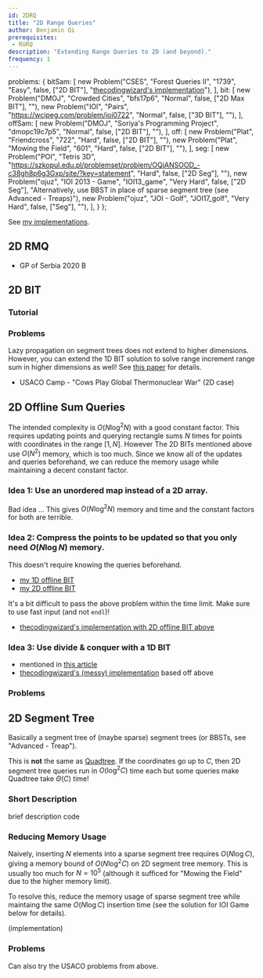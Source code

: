 ```yaml
---
id: 2DRQ
title: "2D Range Queries"
author: Benjamin Qi
prerequisites: 
 - RURQ
description: "Extending Range Queries to 2D (and beyond)."
frequency: 1
---
```


  problems: {
    bitSam: [
      new Problem("CSES", "Forest Queries II", "1739", "Easy", false, ["2D BIT"], "[thecodingwizard's implementation](https://github.com/thecodingwizard/competitive-programming/blob/master/cses/Forest%20Queries%20II.cpp)"),
    ],
    bit: [
      new Problem("DMOJ", "Crowded Cities", "bfs17p6", "Normal", false, ["2D Max BIT"], ""),
      new Problem("IOI", "Pairs", "https://wcipeg.com/problem/ioi0722", "Normal", false, ["3D BIT"], ""),
    ],
    offSam: [
      new Problem("DMOJ", "Soriya's Programming Project", "dmopc19c7p5", "Normal", false, ["2D BIT"], ""),
    ],
    off: [
      new Problem("Plat", "Friendcross", "722", "Hard", false, ["2D BIT"], ""),
      new Problem("Plat", "Mowing the Field", "601", "Hard", false, ["2D BIT"], ""),
    ],
    seg: [
      new Problem("POI", "Tetris 3D", "https://szkopul.edu.pl/problemset/problem/OQjANSOOD_-c38gh8p6g3Gxp/site/?key=statement", "Hard", false, ["2D Seg"], ""),
      new Problem("ojuz", "IOI 2013 - Game", "IOI13_game", "Very Hard", false, ["2D Seg"], "Alternatively, use BBST in place of sparse segment tree (see Advanced - Treaps)"),
      new Problem("ojuz", "JOI - Golf", "JOI17_golf", "Very Hard", false, ["Seg"], ""),
    ],
  }
};

See [my implementations](https://github.com/bqi343/USACO/tree/master/Implementations/content/data-structures/2D%20Range%20Queries%20(15.2)).

## 2D RMQ

<Resources>
  <Resource source="CF" title="retrograd - Multi-Dimensional RMQ" url="blog/entry/53810" starred></Resource>
</Resources>

 - GP of Serbia 2020 B

## 2D BIT

<Problems problems={metadata.problems.bitSam} />

### Tutorial

<Resources>
  <Resource source="GFG" title="2D BIT" url="two-dimensional-binary-indexed-tree-or-fenwick-tree"></Resource>
  <Resource source="TC" title="Binary Indexed Trees" url="binary-indexed-trees"></Resource>
</Resources>

### Problems

<Problems problems={metadata.problems.bit} />

<Optional title="Range Update and Range Query in Higher Dimensions">

Lazy propagation on segment trees does not extend to higher dimensions. However, you can extend the 1D BIT solution to solve range increment range sum in higher dimensions as well! See [this paper](https://arxiv.org/pdf/1311.6093.pdf) for details.

 - USACO Camp - "Cows Play Global Thermonuclear War" (2D case)
 
</Optional>

## 2D Offline Sum Queries

<Problems problems={metadata.problems.offSam} />

The intended complexity is $O(N\log^2 N)$ with a good constant factor. This requires updating points and querying rectangle sums $N$ times for points with coordinates in the range $[1,N]$. However The 2D BITs mentioned above use $O(N^2)$ memory, which is too much. Since we know all of the updates and queries beforehand, we can reduce the memory usage while maintaining a decent constant factor.

### Idea 1: Use an unordered map instead of a 2D array.

Bad idea ... This gives $O(N\log^2N)$ memory and time and the constant factors for both are terrible.

### Idea 2: Compress the points to be updated so that you only need $O(N\log N)$ memory. 

This doesn't require knowing the queries beforehand.

  - [my 1D offline BIT](https://github.com/bqi343/USACO/blob/master/Implementations/content/data-structures/1D%20Range%20Queries%20(9.2)/BIToff.h)
  - [my 2D offline BIT](https://github.com/bqi343/USACO/blob/master/Implementations/content/data-structures/2D%20Range%20Queries%20(15.2)/BIT2DOff%20(15.2).h)

It's a bit difficult to pass the above problem within the time limit. Make sure to use fast input (and not `endl`)!

  - [thecodingwizard's implementation with 2D offline BIT above](https://github.com/thecodingwizard/competitive-programming/blob/master/DMOJ/Soriyas%20Programming%20Project.cpp)

### Idea 3: Use divide & conquer with a 1D BIT

  - mentioned in [this article](https://robert1003.github.io/2020/01/31/cdq-divide-and-conquer.html)
  - [thecodingwizard's (messy) implementation](https://github.com/thecodingwizard/competitive-programming/blob/master/DMOJ/Soriya%20Programming%20Project%201d%20BIT%20cdq%20dnc.cpp) based off above

### Problems

<Problems problems={metadata.problems.off} />

## 2D Segment Tree

Basically a segment tree of (maybe sparse) segment trees (or BBSTs, see "Advanced - Treap").

<Info title="Pro Tip">

This is **not** the same as [Quadtree](https://en.wikipedia.org/wiki/Quadtree). If the coordinates go up to $C$, then 2D segment tree queries run in $O(\log^2C)$ time each but some queries make Quadtree take $\Theta(C)$ time!

</Info>

### Short Description

<Resources>
  <Resource source="CPH" title="28.2 (Sparse SegTree), 28.4 (2D)">brief description</Resource>
  <Resource source="USACO" title="Analysis - Mowing the Field" url="http://www.usaco.org/current/data/sol_mowing_platinum_jan16.html">code</Resource>
</Resources>

### Reducing Memory Usage

Naively, inserting $N$ elements into a sparse segment tree requires $O(N\log C)$, giving a memory bound of $O(N\log^2C)$ on 2D segment tree memory. This is usually too much for $N=10^5$ (although it sufficed for "Mowing the Field" due to the higher memory limit). 

To resolve this, reduce the memory usage of sparse segment tree while maintaing the same $O(N\log C)$ insertion time (see the solution for IOI Game below for details).

(implementation)

### Problems

Can also try the USACO problems from above.

<Problems problems={metadata.problems.seg} />